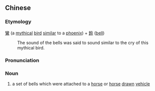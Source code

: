 {{also|鸾铃}}
==Chinese==
{{zh-forms|s=鸾铃}}

===Etymology===
[[鸞]] (a [[mythical]] [[bird]] [[similar]] to a [[phoenix]]) + [[鈴]] ([[bell]])
: The sound of the bells was said to sound similar to the cry of this mythical bird.

===Pronunciation===
{{zh-pron
|m=luánlíng
|cat=n
}}

===Noun===
{{zh-noun}}

# {{lb|zh|archaic}} a set of bells which were attached to a [[horse]] or [[horse]] [[drawn]] [[vehicle]]